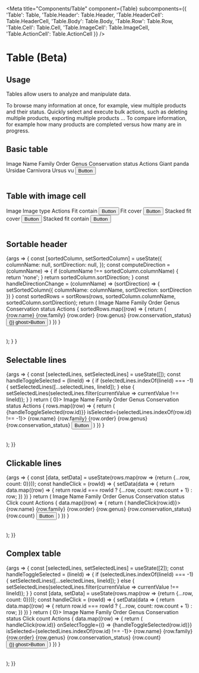 
<Meta
  title="Components/Table"
  component={Table}
  subcomponents={{
    'Table': Table,
    'Table.Header': Table.Header,
    'Table.HeaderCell': Table.HeaderCell,
    'Table.Body': Table.Body,
    'Table.Row': Table.Row,
    'Table.Cell': Table.Cell,
    'Table.ImageCell': Table.ImageCell,
    'Table.ActionCell': Table.ActionCell
  }}
/>

# Table (Beta)

## Usage

Tables allow users to analyze and manipulate data.

To browse many information at once, for example, view multiple products and their status.
Quickly select and execute bulk actions, such as deleting multiple products, exporting multiple products ...
To compare information, for example how many products are completed versus how many are in progress.

## Basic table
<Canvas>
  <Story name="Standard">
    <Table>
      <Table.Header>
        <Table.HeaderCell>Image</Table.HeaderCell>
        <Table.HeaderCell>Name</Table.HeaderCell>
        <Table.HeaderCell>Family</Table.HeaderCell>
        <Table.HeaderCell>Order</Table.HeaderCell>
        <Table.HeaderCell>Genus</Table.HeaderCell>
        <Table.HeaderCell>Conservation status</Table.HeaderCell>
        <Table.HeaderCell>Actions</Table.HeaderCell>
      </Table.Header>
      <Table.Body>
        <Table.Row>
          <Table.ImageCell src='https://picsum.photos/seed/akeneo/200/140' alt='The alt'/>
          <Table.Cell isHighlighted>Giant panda</Table.Cell>
          <Table.Cell>Ursidae</Table.Cell>
          <Table.Cell>Carnivora</Table.Cell>
          <Table.Cell>Ursus</Table.Cell>
          <Table.Cell><Badge level='warning'>vu</Badge></Table.Cell>
          <Table.ActionCell><Button level='primary' ghost>Button</Button></Table.ActionCell>
        </Table.Row>
      </Table.Body>
    </Table>
  </Story>
</Canvas>

<ArgsTable story="Standard" />

## Table with image cell
<Canvas>
  <Story name="Table with image cell">
    <Table>
      <Table.Header>
        <Table.HeaderCell>Image</Table.HeaderCell>
        <Table.HeaderCell>Image type</Table.HeaderCell>
        <Table.HeaderCell>Actions</Table.HeaderCell>
      </Table.Header>
      <Table.Body>
        <Table.Row>
          <Table.ImageCell fit='contain' isStacked={false} src='https://picsum.photos/seed/akeneo/200/140' alt='Fit contain'/>
          <Table.Cell>Fit contain</Table.Cell>
          <Table.ActionCell><Button level='primary' ghost>Button</Button></Table.ActionCell>
        </Table.Row>
        <Table.Row>
          <Table.ImageCell fit='cover' isStacked={false} src='https://picsum.photos/seed/akeneo/200/140' alt='Fit cover'/>
          <Table.Cell>Fit cover</Table.Cell>
          <Table.ActionCell><Button level='primary' ghost>Button</Button></Table.ActionCell>
        </Table.Row>
        <Table.Row>
        <Table.ImageCell fit='contain' isStacked={true} src='https://picsum.photos/seed/akeneo/200/140' alt='Stacked fit cover'/>
          <Table.Cell>Stacked fit cover</Table.Cell>
          <Table.ActionCell><Button level='primary' ghost>Button</Button></Table.ActionCell>
        </Table.Row>
        <Table.Row>
          <Table.ImageCell fit='cover' isStacked={true} src='https://picsum.photos/seed/akeneo/200/140' alt='Stacked fit contain'/>
          <Table.Cell>Stacked fit contain</Table.Cell>
          <Table.ActionCell><Button level='primary' ghost>Button</Button></Table.ActionCell>
        </Table.Row>
      </Table.Body>
    </Table>
  </Story>
</Canvas>

## Sortable header
<Canvas>
  <Story name="Sortable header">
    {args => {
      const [sortedColumn, setSortedColumn] = useState({
        columnName: null,
        sortDirection: null,
      });
      const computeDirection = (columnName) => {
        if (columnName !== sortedColumn.columnName) {
          return 'none';
        }
        return sortedColumn.sortDirection;
      }
      const handleDirectionChange = (columnName) => (sortDirection) => {
        setSortedColumn({
          columnName: columnName,
          sortDirection: sortDirection
        })
      }
      const sortedRows = sortRows(rows, sortedColumn.columnName, sortedColumn.sortDirection);
        return (
          <Table>
            <Table.Header>
                <Table.HeaderCell>Image</Table.HeaderCell>
                <Table.HeaderCell isSortable={true} onDirectionChange={handleDirectionChange('name')} sortDirection={computeDirection('name')}>Name</Table.HeaderCell>
                <Table.HeaderCell isSortable={true} onDirectionChange={handleDirectionChange('family')} sortDirection={computeDirection('family')}>Family</Table.HeaderCell>
                <Table.HeaderCell>Order</Table.HeaderCell>
                <Table.HeaderCell>Genus</Table.HeaderCell>
                <Table.HeaderCell>Conservation status</Table.HeaderCell>
                <Table.HeaderCell>Actions</Table.HeaderCell>
            </Table.Header>
            <Table.Body>
              {
                sortedRows.map((row) => {
                  return (
                    <Table.Row key={row.name}>
                      <Table.ImageCell src={row.image} alt='The alt'/>
                      <Table.Cell isHighlighted>{row.name}</Table.Cell>
                      <Table.Cell>{row.family}</Table.Cell>
                      <Table.Cell>{row.order}</Table.Cell>
                      <Table.Cell>{row.genus}</Table.Cell>
                      <Table.Cell>
                        <Badge level={row.conservation_status_level}>{row.conservation_status}</Badge>
                      </Table.Cell>
                      <Table.ActionCell>
                        <Button level='primary' onClick={() => {}} ghost>Button</Button>
                      </Table.ActionCell>
                    </Table.Row>
                  )
                })
              }
            </Table.Body>
          </Table>
        );
      }
    }
  </Story>
</Canvas>

## Selectable lines
<Canvas>
  <Story name="Selectable lines">
    {args => {
      const [selectedLines, setSelectedLines] = useState([]);
      const handleToggleSelected = (lineId) => {
        if (selectedLines.indexOf(lineId) === -1) {
          setSelectedLines([...selectedLines, lineId]);
        } else {
          setSelectedLines(selectedLines.filter(currentValue => currentValue !== lineId));
        }
      }
      return (
        <Table isSelectable={true} displayCheckbox={selectedLines.length > 0}>
          <Table.Header>
            <Table.HeaderCell>Image</Table.HeaderCell>
            <Table.HeaderCell>Name</Table.HeaderCell>
            <Table.HeaderCell>Family</Table.HeaderCell>
            <Table.HeaderCell>Order</Table.HeaderCell>
            <Table.HeaderCell>Genus</Table.HeaderCell>
            <Table.HeaderCell>Conservation status</Table.HeaderCell>
            <Table.HeaderCell>Actions</Table.HeaderCell>
          </Table.Header>
          <Table.Body>
            {
              rows.map((row) => {
                return (
                  <Table.Row key={row.id} onSelectToggle={() => {handleToggleSelected(row.id)}} isSelected={selectedLines.indexOf(row.id) !== -1}>
                    <Table.ImageCell src={row.image} alt='The alt'/>
                    <Table.Cell isHighlighted>{row.name}</Table.Cell>
                    <Table.Cell>{row.family}</Table.Cell>
                    <Table.Cell>{row.order}</Table.Cell>
                    <Table.Cell>{row.genus}</Table.Cell>
                    <Table.Cell>
                      <Badge level={row.conservation_status_level}>{row.conservation_status}</Badge>
                    </Table.Cell>
                    <Table.ActionCell>
                      <Button level='primary' ghost>Button</Button>
                    </Table.ActionCell>
                  </Table.Row>
                )
              })
            }
          </Table.Body>
        </Table>
      );
    }}
  </Story>
</Canvas>

## Clickable lines
<Canvas>
  <Story name="Clickable lines">
    {args => {
      const [data, setData] = useState(rows.map(row => {return {...row, count: 0}}));
      const handleClick = (rowId) => {
        setData(data => {
          return data.map((row) => {
            return row.id === rowId ? {...row, count: row.count + 1} : row;
          })
        })
      }
      return (
        <Table>
          <Table.Header>
            <Table.HeaderCell>Image</Table.HeaderCell>
            <Table.HeaderCell>Name</Table.HeaderCell>
            <Table.HeaderCell>Family</Table.HeaderCell>
            <Table.HeaderCell>Order</Table.HeaderCell>
            <Table.HeaderCell>Genus</Table.HeaderCell>
            <Table.HeaderCell>Conservation status</Table.HeaderCell>
            <Table.HeaderCell>Click count</Table.HeaderCell>
            <Table.HeaderCell>Actions</Table.HeaderCell>
          </Table.Header>
          <Table.Body>
            {
              data.map((row) => {
                return (
                  <Table.Row key={row.id} onClick={() => handleClick(row.id)}>
                    <Table.ImageCell src={row.image} alt='The alt'/>
                    <Table.Cell isHighlighted>{row.name}</Table.Cell>
                    <Table.Cell>{row.family}</Table.Cell>
                    <Table.Cell>{row.order}</Table.Cell>
                    <Table.Cell>{row.genus}</Table.Cell>
                    <Table.Cell>
                      <Badge level={row.conservation_status_level}>{row.conservation_status}</Badge>
                    </Table.Cell>
                    <Table.Cell>{row.count}</Table.Cell>
                    <Table.ActionCell>
                      <Button level='primary' ghost>Button</Button>
                    </Table.ActionCell>
                  </Table.Row>
                )
              })
            }
            </Table.Body>
        </Table>
      );
    }}
  </Story>
</Canvas>

## Complex table
<Canvas>
  <Story name="Complex table">
    {args => {
      const [selectedLines, setSelectedLines] = useState([2]);
      const handleToggleSelected = (lineId) => {
        if (selectedLines.indexOf(lineId) === -1) {
          setSelectedLines([...selectedLines, lineId]);
        } else {
          setSelectedLines(selectedLines.filter(currentValue => currentValue !== lineId));
        }
      }
      const [data, setData] = useState(rows.map(row => {return {...row, count: 0}}));
      const handleClick = (rowId) => {
        setData(data => {
          return data.map((row) => {
            return row.id === rowId ? {...row, count: row.count + 1} : row;
          })
        })
      }
      return (
        <Table isSelectable={true} displayCheckbox={selectedLines.length > 0}>
          <Table.Header>
            <Table.HeaderCell>Image</Table.HeaderCell>
            <Table.HeaderCell>Name</Table.HeaderCell>
            <Table.HeaderCell>Family</Table.HeaderCell>
            <Table.HeaderCell>Order</Table.HeaderCell>
            <Table.HeaderCell>Genus</Table.HeaderCell>
            <Table.HeaderCell>Conservation status</Table.HeaderCell>
            <Table.HeaderCell>Click count</Table.HeaderCell>
            <Table.HeaderCell>Actions</Table.HeaderCell>
          </Table.Header>
          <Table.Body>
            {
              data.map((row) => {
                return (
                  <Table.Row key={row.id} onClick={() => handleClick(row.id)} onSelectToggle={() => {handleToggleSelected(row.id)}} isSelected={selectedLines.indexOf(row.id) !== -1}>
                    <Table.ImageCell src={row.image} alt='The alt'/>
                    <Table.Cell isHighlighted>{row.name}</Table.Cell>
                    <Table.Cell>{row.family}</Table.Cell>
                    <Table.Cell>{row.order}</Table.Cell>
                    <Table.Cell>{row.genus}</Table.Cell>
                    <Table.Cell>
                      <Badge level={row.conservation_status_level}>{row.conservation_status}</Badge>
                    </Table.Cell>
                    <Table.Cell>{row.count}</Table.Cell>
                    <Table.ActionCell>
                      <Button level='primary' onClick={() => {}} ghost>Button</Button>
                    </Table.ActionCell>
                  </Table.Row>
                )
              })
            }
          </Table.Body>
        </Table>
      );
    }}
  </Story>
</Canvas>
